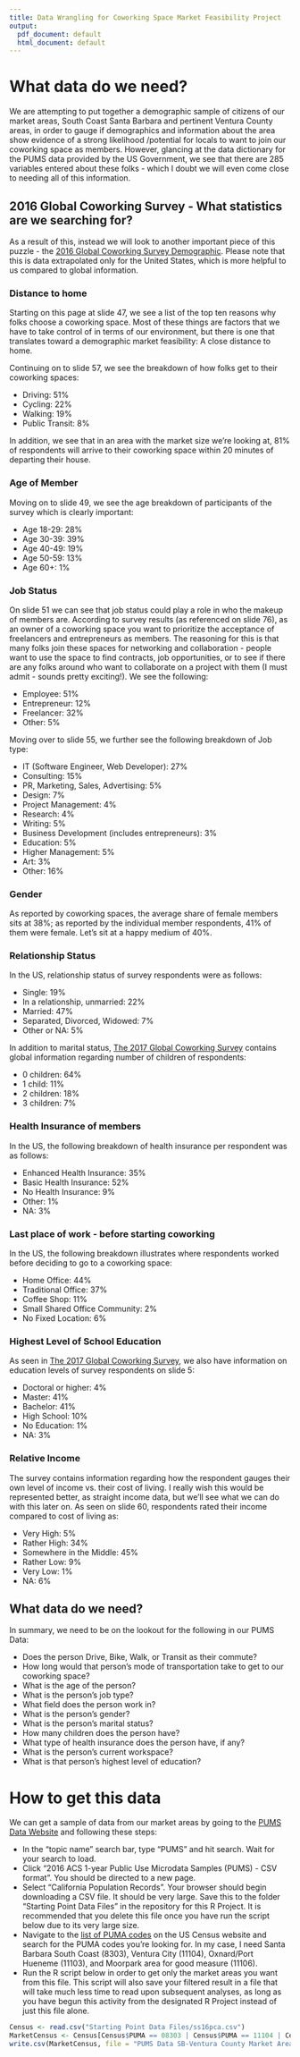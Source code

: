 ```yaml
---
title: Data Wrangling for Coworking Space Market Feasibility Project
output:
  pdf_document: default
  html_document: default
---
```

# What data do we need?
We are attempting to put together a demographic sample of citizens of our market areas, South Coast Santa Barbara and pertinent Ventura County areas, in order to gauge if demographics and information about the area show evidence of a strong likelihood /potential for locals to want to join our coworking space as members. However, glancing at the data dictionary for the PUMS data provided by the US Government, we see that there are 285 variables entered about these folks - which I doubt we will even come close to needing all of this information.

## 2016 Global Coworking Survey - What statistics are we searching for?
As a result of this, instead we will look to another important piece of this puzzle - the [2016 Global Coworking Survey Demographic](https://www.slideshare.net/carstenfoertsch/coworking-in-the-usa-2016). Please note that this is data extrapolated only for the United States, which is more helpful to us compared to global information. 

### Distance to home
Starting on this page at slide 47, we see a list of the top ten reasons why folks choose a coworking space. Most of these things are factors that we have to take control of in terms of our environment, but there is one that translates toward a demographic market feasibility: A close distance to home.

Continuing on to slide 57, we see the breakdown of how folks get to their coworking spaces:

* Driving: 51%
* Cycling: 22%
* Walking: 19%
* Public Transit: 8%

In addition, we see that in an area with the market size we're looking at, 81% of respondents will arrive to their coworking space within 20 minutes of departing their house.

### Age of Member
Moving on to slide 49, we see the age breakdown of participants of the survey which is clearly important:

* Age 18-29: 28%
* Age 30-39: 39%
* Age 40-49: 19%
* Age 50-59: 13%
* Age 60+: 1%

### Job Status
On slide 51 we can see that job status could play a role in who the makeup of members are. According to survey results (as referenced on slide 76), as an owner of a coworking space you want to prioritize the acceptance of freelancers and entrepreneurs as members. The reasoning for this is that many folks join these spaces for networking and collaboration - people want to use the space to find contracts, job opportunities, or to see if there are any folks around who want to collaborate on a project with them (I must admit - sounds pretty exciting!).  We see the following:

* Employee: 51%
* Entrepreneur: 12%
* Freelancer: 32%
* Other: 5%

Moving over to slide 55, we further see the following breakdown of Job type:

* IT (Software Engineer, Web Developer): 27%
* Consulting: 15%
* PR, Marketing, Sales, Advertising: 5%
* Design: 7%
* Project Management: 4%
* Research: 4%
* Writing: 5%
* Business Development (includes entrepreneurs): 3%
* Education: 5%
* Higher Management: 5%
* Art: 3%
* Other: 16%

### Gender
As reported by coworking spaces, the average share of female members sits at 38%; as reported by the individual member respondents, 41% of them were female. Let's sit at a happy medium of 40%.

### Relationship Status
In the US, relationship status of survey respondents were as follows:

* Single: 19%
* In a relationship, unmarried: 22%
* Married: 47%
* Separated, Divorced, Widowed: 7%
* Other or NA: 5%

In addition to marital status, [The 2017 Global Coworking Survey](https://www.slideshare.net/carstenfoertsch/members-of-coworking-spaces-demographic-background-global-coworking-survey-80058366) contains global information regarding number of children of respondents:

* 0 children: 64%
* 1 child: 11%
* 2 children: 18%
* 3 children: 7%

### Health Insurance of members
In the US, the following breakdown of health insurance per respondent was as follows:

* Enhanced Health Insurance: 35%
* Basic Health Insurance: 52%
* No Health Insurance: 9%
* Other: 1%
* NA: 3%

### Last place of work - before starting coworking
In the US, the following breakdown illustrates where respondents worked before deciding to go to a coworking space:

* Home Office: 44%
* Traditional Office: 37%
* Coffee Shop: 11%
* Small Shared Office Community: 2%
* No Fixed Location: 6%

### Highest Level of School Education
As seen in [The 2017 Global Coworking Survey](https://www.slideshare.net/carstenfoertsch/members-of-coworking-spaces-demographic-background-global-coworking-survey-80058366), we also have information on education levels of survey respondents on slide 5:

* Doctoral or higher: 4%
* Master: 41%
* Bachelor: 41%
* High School: 10%
* No Education: 1%
* NA: 3%

### Relative Income
The survey contains information regarding how the respondent gauges their own level of income vs. their cost of living. I really wish this would be represented better, as straight income data, but we'll see what we can do with this later on. As seen on slide 60, respondents rated their income compared to cost of living as:

* Very High: 5%
* Rather High: 34%
* Somewhere in the Middle: 45%
* Rather Low: 9%
* Very Low: 1%
* NA: 6%

## What data do we need?
In summary, we need to be on the lookout for the following in our PUMS Data:

* Does the person Drive, Bike, Walk, or Transit as their commute?
* How long would that person's mode of transportation take to get to our coworking space?
* What is the age of the person?
* What is the person's job type?
* What field does the person work in?
* What is the person's gender?
* What is the person's marital status?
* How many children does the person have?
* What type of health insurance does the person have, if any?
* What is the person's current workspace?
* What is that person's highest level of education?

# How to get this data
We can get a sample of data from our market areas by going to the [PUMS Data Website](https://factfinder.census.gov/faces/nav/jsf/pages/searchresults.xhtml?refresh=t) and following these steps:

* In the "topic name" search bar, type "PUMS" and hit search. Wait for your search to load.
* Click "2016 ACS 1-year Public Use Microdata Samples (PUMS) - CSV format". You should be directed to a new page.
* Select "California Population Records". Your browser should begin downloading a CSV file. It should be very large. Save this to the folder "Starting Point Data Files" in the repository for this R Project. It is recommended that you delete this file once you have run the script below due to its very large size.
* Navigate to the [list of PUMA codes](https://www2.census.gov/geo/pdfs/reference/puma/2010_PUMA_Names.pdf) on the US Census website and search for the PUMA codes you're looking for. In my case, I need Santa Barbara South Coast (8303), Ventura City (11104), Oxnard/Port Hueneme (11103), and Moorpark area for good measure (11106).
* Run the R script below in order to get only the market areas you want from this file. This script will also save your filtered result in a file that will take much less time to read upon subsequent analyses, as long as you have begun this activity from the designated R Project instead of just this file alone.

```r
Census <- read.csv("Starting Point Data Files/ss16pca.csv")
MarketCensus <- Census[Census$PUMA == 08303 | Census$PUMA == 11104 | Census$PUMA == 11103 | Census$PUMA == 11106, ]
write.csv(MarketCensus, file = "PUMS Data SB-Ventura County Market Areas.csv")
```

